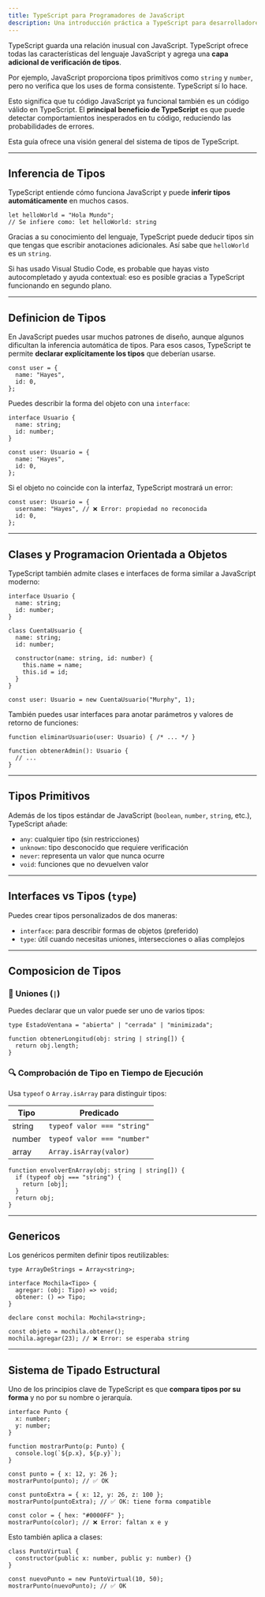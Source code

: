 ```yaml
---
title: TypeScript para Programadores de JavaScript
description: Una introducción práctica a TypeScript para desarrolladores familiarizados con JavaScript. Aprende cómo TypeScript amplía el lenguaje JavaScript con tipado estático, inferencia de tipos, interfaces, genéricos y un sistema de tipos estructural, todo sin abandonar tus conocimientos actuales.
---
```


TypeScript guarda una relación inusual con JavaScript. TypeScript ofrece todas las características del lenguaje JavaScript y agrega una **capa adicional de verificación de tipos**.

Por ejemplo, JavaScript proporciona tipos primitivos como `string` y `number`, pero no verifica que los uses de forma consistente. TypeScript sí lo hace.

Esto significa que tu código JavaScript ya funcional también es un código válido en TypeScript. El **principal beneficio de TypeScript** es que puede detectar comportamientos inesperados en tu código, reduciendo las probabilidades de errores.

Esta guía ofrece una visión general del sistema de tipos de TypeScript.

---

## Inferencia de Tipos

TypeScript entiende cómo funciona JavaScript y puede **inferir tipos automáticamente** en muchos casos.

```go:ts
let helloWorld = "Hola Mundo";
// Se infiere como: let helloWorld: string
```

Gracias a su conocimiento del lenguaje, TypeScript puede deducir tipos sin que tengas que escribir anotaciones adicionales. Así sabe que `helloWorld` es un `string`.

Si has usado Visual Studio Code, es probable que hayas visto autocompletado y ayuda contextual: eso es posible gracias a TypeScript funcionando en segundo plano.

---

## Definicion de Tipos

En JavaScript puedes usar muchos patrones de diseño, aunque algunos dificultan la inferencia automática de tipos. Para esos casos, TypeScript te permite **declarar explícitamente los tipos** que deberían usarse.

```go:ts
const user = {
  name: "Hayes",
  id: 0,
};
```

Puedes describir la forma del objeto con una `interface`:

```go:ts
interface Usuario {
  name: string;
  id: number;
}

const user: Usuario = {
  name: "Hayes",
  id: 0,
};
```

Si el objeto no coincide con la interfaz, TypeScript mostrará un error:

```go:ts
const user: Usuario = {
  username: "Hayes", // ❌ Error: propiedad no reconocida
  id: 0,
};
```

---

## Clases y Programacion Orientada a Objetos

TypeScript también admite clases e interfaces de forma similar a JavaScript moderno:

```go:ts
interface Usuario {
  name: string;
  id: number;
}

class CuentaUsuario {
  name: string;
  id: number;

  constructor(name: string, id: number) {
    this.name = name;
    this.id = id;
  }
}

const user: Usuario = new CuentaUsuario("Murphy", 1);
```

También puedes usar interfaces para anotar parámetros y valores de retorno de funciones:

```go:ts
function eliminarUsuario(user: Usuario) { /* ... */ }

function obtenerAdmin(): Usuario {
  // ...
}
```

---

## Tipos Primitivos

Además de los tipos estándar de JavaScript (`boolean`, `number`, `string`, etc.), TypeScript añade:

- `any`: cualquier tipo (sin restricciones)
- `unknown`: tipo desconocido que requiere verificación
- `never`: representa un valor que nunca ocurre
- `void`: funciones que no devuelven valor

---

## Interfaces vs Tipos (`type`)

Puedes crear tipos personalizados de dos maneras:

- `interface`: para describir formas de objetos (preferido)
- `type`: útil cuando necesitas uniones, intersecciones o alias complejos

---

## Composicion de Tipos

### 🔀 Uniones (`|`)

Puedes declarar que un valor puede ser uno de varios tipos:

```go:ts
type EstadoVentana = "abierta" | "cerrada" | "minimizada";

function obtenerLongitud(obj: string | string[]) {
  return obj.length;
}
```

### 🔍 Comprobación de Tipo en Tiempo de Ejecución

Usa `typeof` o `Array.isArray` para distinguir tipos:

| Tipo   | Predicado                   |
| ------ | --------------------------- |
| string | `typeof valor === "string"` |
| number | `typeof valor === "number"` |
| array  | `Array.isArray(valor)`      |

```go:ts
function envolverEnArray(obj: string | string[]) {
  if (typeof obj === "string") {
    return [obj];
  }
  return obj;
}
```

---

## Genericos

Los genéricos permiten definir tipos reutilizables:

```go:ts
type ArrayDeStrings = Array<string>;

interface Mochila<Tipo> {
  agregar: (obj: Tipo) => void;
  obtener: () => Tipo;
}

declare const mochila: Mochila<string>;

const objeto = mochila.obtener();
mochila.agregar(23); // ❌ Error: se esperaba string
```

---

## Sistema de Tipado Estructural

Uno de los principios clave de TypeScript es que **compara tipos por su forma** y no por su nombre o jerarquía.

```go:ts
interface Punto {
  x: number;
  y: number;
}

function mostrarPunto(p: Punto) {
  console.log(`${p.x}, ${p.y}`);
}

const punto = { x: 12, y: 26 };
mostrarPunto(punto); // ✅ OK

const puntoExtra = { x: 12, y: 26, z: 100 };
mostrarPunto(puntoExtra); // ✅ OK: tiene forma compatible

const color = { hex: "#0000FF" };
mostrarPunto(color); // ❌ Error: faltan x e y
```

Esto también aplica a clases:

```go:ts
class PuntoVirtual {
  constructor(public x: number, public y: number) {}
}

const nuevoPunto = new PuntoVirtual(10, 50);
mostrarPunto(nuevoPunto); // ✅ OK
```
